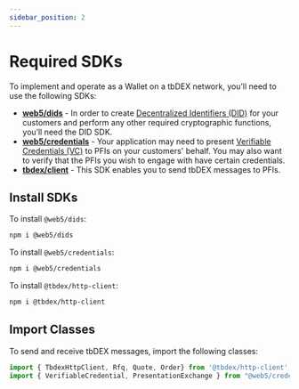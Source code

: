 ```yaml
---
sidebar_position: 2
---
```


# Required SDKs

To implement and operate as a Wallet on a tbDEX network, you’ll need to use the following SDKs:


* [**web5/dids**](https://www.npmjs.com/package/@web5/dids) - In order to create [Decentralized Identifiers (DID)](/docs/web5/learn/decentralized-identifiers) for your customers and perform any other required cryptographic functions, you’ll need the DID SDK.
* [**web5/credentials**](https://www.npmjs.com/package/@web5/credentials) - Your application may need to present [Verifiable Credentials (VC)](/docs/web5/learn/verifiable-credentials) to PFIs on your customers' behalf. You may also want to verify that the PFIs you wish to engage with have certain credentials.
* [**tbdex/client**](https://www.npmjs.com/package/@tbdex/http-client) - This SDK enables you to send tbDEX messages to PFIs.

## Install SDKs
To install `@web5/dids`:

```bash
npm i @web5/dids
```

To install `@web5/credentials`:

```bash
npm i @web5/credentials
```

To install `@tbdex/http-client`:

```bash
npm i @tbdex/http-client
```

## Import Classes

To send and receive tbDEX messages, import the following classes:

```js
import { TbdexHttpClient, Rfq, Quote, Order} from '@tbdex/http-client';
import { VerifiableCredential, PresentationExchange } from "@web5/credentials";
```